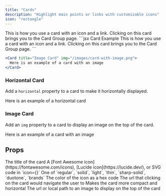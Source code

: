```yaml
---
title: "Cards"
description: "Highlight main points or links with customizable icons"
icon: "rectangle"
---
```


<Card title="Card Title" icon="link" href="/content/components/card-groups">
  This is how you use a card with an icon and a link. Clicking on this card
  brings you to the Card Group page.
</Card>

<RequestExample>
  ```jsx Card Example
  <Card title="Click on me" icon="link" href="/content/components/card-group">
    This is how you use a card with an icon and a link. Clicking on this card
    brings you to the Card Group page.
  </Card>
  ```

  ```jsx Image Card Example
  <Card title="Image Card" img="/images/card-with-image.png">
    Here is an example of a card with an image
  </Card>
  ```
</RequestExample>



### Horizontal Card

Add a `horizontal` property to a card to make it horizontally displayed.

<Card title="Horizontal Card" icon="text-size" horizontal>
  Here is an example of a horizontal card
</Card>

### Image Card

Add an `img` property to a card to display an image on the top of the card.

<Card title="Image Card" img="https://mintlify-assets.b-cdn.net/yosemite.jpg">
  Here is an example of a card with an image
</Card>

## Props

<ResponseField name="title" type="string" required>
  The title of the card
</ResponseField>

<ResponseField name="icon" type="string or svg">
  A [Font Awesome icon](https://fontawesome.com/icons), [Lucide icon](https://lucide.dev/), or SVG code in `icon={}`
</ResponseField>

<ResponseField name="iconType" type="string">
  One of `regular`, `solid`, `light`, `thin`, `sharp-solid`, `duotone`, `brands`
</ResponseField>

<ResponseField name="color" type="string">
  The color of the icon as a hex code
</ResponseField>

<ResponseField name="href" type="string">
  The url that clicking on the card would navigate the user to
</ResponseField>

<ResponseField name="horizontal" type="boolean">
  Makes the card more compact and horizontal
</ResponseField>

<ResponseField name="img" type="string">
  The url or local path to an image to display on the top of the card
</ResponseField>